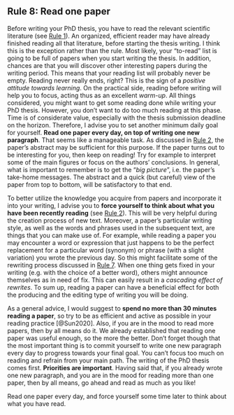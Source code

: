 ## **Rule 8:** Read one paper {-#rule8}

:::{.indent}
Before writing your PhD thesis, you have to read the relevant scientific literature (see [Rule 1](#rule1)).
An organized, efficient reader may have already finished reading all that literature, before starting the thesis writing.
I think this is the exception rather than the rule.
Most likely, your "to-read" list is going to be full of papers when you start writing the thesis.
In addition, chances are that you will discover other interesting papers during the writing period.
This means that your reading list will probably never be empty.
Reading never really ends, right?
This is the sign of a *positive attitude towards learning*.
On the practical side, reading before writing will help you to focus, acting thus as an excellent *warm-up*.
All things considered, you might want to get some reading done while writing your PhD thesis.
However, you don't want to do too much reading at this phase.
Time is of considerate value, especially with the thesis submission deadline on the horizon.
Therefore, I advise you to set another minimum daily goal for yourself.
**Read one paper every day, on top of writing one new paragraph**.
That seems like a manageable task.
As discussed in [Rule 2](#rule2), the paper's abstract may be sufficient for this purpose.
If the paper turns out to be interesting for you, then keep on reading!
Try for example to interpret some of the main figures or focus on the authors' conclusions.
In general, what is important to remember is to get the "*big picture*", i.e. the paper's take-home messages.
The abstract and a quick (but careful) view of the paper from top to bottom, will be satisfactory to that end.
:::

:::{.indent}
To better utilize the knowledge you acquire from papers and incorporate it into your writing, I advise you to **force yourself to think about what you have been recently reading** (see [Rule 2](#rule2)).
This will be very helpful during the creation process of new text.
Moreover, a paper's particular writing style, as well as the words and phrases used in the subsequent text, are things that you can make use of.
For example, while reading a paper you may encounter a word or expression that just happens to be the perfect replacement for a particular word (synonym) or phrase (with a slight variation) you wrote the previous day.
So this might facilitate some of the rewriting process discussed in [Rule 7](#rule7).
When one thing gets fixed in your writing (e.g. with the choice of a better word), others might announce themselves as in need of fix.
This can easily result in a *cascading effect of rewrites*.
To sum up, reading a paper can have a beneficial effect for both the producing and the editing type of writing you will be doing.
:::

:::{.indent}
As a general advice, I would suggest to **spend no more than 30 minutes reading a paper**, so try to be as efficient and active as possible in your reading practice [@Sun2020].
Also, if you are in the mood to read more papers, then by all means do it.
We already established that reading one paper was useful enough, so the more the better.
Don't forget though that the most important thing is to commit yourself to write one new paragraph every day to progress towards your final goal.
You can't focus too much on reading and refrain from your main path.
The writing of the PhD thesis comes first.
**Priorities are important**.
Having said that, if you already wrote one new paragraph, and you are in the mood for reading more than one paper, then by all means, go ahead and read as much as you like!
:::

:::{.quote}
Read one paper every day, and force yourself some time later to think about what you have read.
:::
